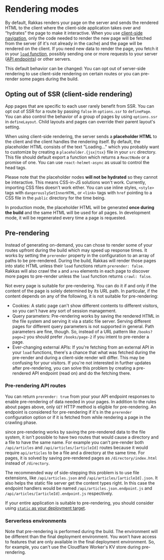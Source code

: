 # Rendering modes

By default, Rakkas renders your page on the server and sends the rendered HTML to the client where the client-side application takes over and “hydrates” the page to make it interactive. When you use [client-side navigation](./navigation), only the code needed to render the new page will be fetched from the server (if it's not already in the cache) and the page will be rendered on the client. If you need new data to render the page, you fetch it in your [`load` function](./data-fetching), possibly sending one or more requests to your server ([API endpoints](./api-routes)) or other servers.

This default behavior can be changed: You can opt out of server-side rendering to use client-side rendering on certain routes or you can pre-render some pages during the build.

## Opting out of SSR (client-side rendering)

App pages that are specific to each user rarely benefit from SSR. You can opt out of SSR for a route by passing `false` in `options.ssr` to `definePage`. You can also control the behavior of a group of pages by using `options.ssr` in `defineLayout`. Child layouts and pages can override their parent layout's setting.

When using client-side rendering, the server sends a **placeholder HTML** to the client and the client handles the rendering itself. By default, the placeholder HTML consists of the text "Loading..." which you probably want to customize by creating a `placeholder.{jsx|tsx}` file in your `src` directory. This file should default export a function which returns a `ReactNode` or a promise of one. You can use `react-helmet-async` as usual to control the head tags.

Please note that the placeholder nodes **will not be hydrated** so they cannot be interactive. This means CSS-in-JS solutions won't work. Currently, importing CSS files doesn't work either. You can use inline styles, `<style>` tags with `dangerouslySetInnerHTML`, or `<link>` tags with `href` pointing to a CSS file in the `public` directory for the time being.

In production mode, the placeholder HTML will be generated **once during the build** and the same HTML will be used for all pages. In development mode, it will be regenerated every time a page is requested.

## Pre-rendering <a id="pre-rendering"/>

Instead of generating on-demand, you can chose to render some of your routes upfront during the build which may speed up response times. It works by setting the `prerender` property in the configuration to an array of paths to be pre-rendered. During the build, Rakkas will render those pages into static HTML unless their `load` functions return `prerender: false`. Rakkas will also crawl the `a` and `area` elements in each page to discover more pages to pre-render unless the `load` function returns `crawl: false`.

Not every page is suitable for pre-rendering. You can do it if and only if the content of the page is solely determined by its URL path. In particular, if the content depends on any of the following, it is not suitable for pre-rendering:

- Cookies: A static page can't show different contents to different visitors, so you can't have any sort of session management.
- Query parameters: Pre-rendering works by saving the rendered HTML in the file system and serving it via a static file server. Serving different pages for different query parameters is not supported in general. Path parameters are fine, though. So, instead of a URL pattern like `/books?page=2` you should prefer `/books/page-2` if you intent to pre-render a page.
- Ever-changing external APIs: If you're fetching from an external API in your `load` functions, there's a chance that what was fetched during the pre-render and during a client-side render will differ. This may be confusing for your visitors. If you're not interested in further updates after pre-rendering, you can solve this problem by creating a pre-rendered API endpoint (read on) and do the fetching there.

### Pre-rendering API routes

You can return `prerender: true` from your your API endpoint responses to enable pre-rendering of data needed in your pages. In addition to the rules about pages above, only `GET` HTTP method is eligible for pre-rendering. An endpoint is considered for pre-rendering if it's in the `prerender` configuration option or if it is fetched from while rendering a page in the crawling phase.

since pre-rendering works by saving the pre-rendered data to the file system, it isn't possible to have two routes that would cause a directory and a file to have the same name. For example you can't pre-render both `/api/articles` and `/api/articles/[articleId]` routes because it would require `api/articles` to be a file and a directory at the same time. For pages, it is solved by saving pre-rendered pages as `/directory/index.html` instead of `/directory`.

The recommended way of side-stepping this problem is to use file extensions, like `/api/articles.json` and `/api/articles/[articleId].json`. It also helps the static file server get the content types right. In this case the endpoint handlers would be named `/api/articles.json.endpoint.js` and `/api/articles/[articleId].endpoint.js` respectively.

If your entire application is suitable to pre-rendering, you should consider using [`static` as your deployment target](./deployment-targets#static).

### Serverless environments

Note that pre-rendering is performed during the build. The environment will be different than the final deployment environment. You won't have access to features that are only available in the final deployment environment. So, for example, you can't use the Cloudflare Worker's KV store during pre-rendering.
